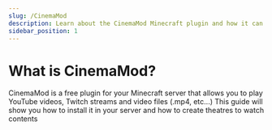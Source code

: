 ```yaml
---
slug: /CinemaMod
description: Learn about the CinemaMod Minecraft plugin and how it can be used in a Minecraft server.
sidebar_position: 1
---
```


# What is CinemaMod?

CinemaMod is a free plugin for your Minecraft server that allows you to play YouTube videos, Twitch streams and video files (.mp4, etc...)
This guide will show you how to install it in your server and how to create theatres to watch contents
